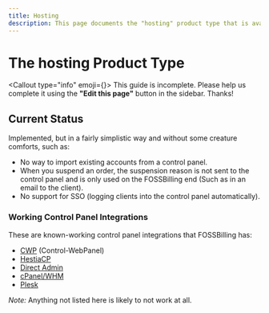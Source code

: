 ```yaml
---
title: Hosting
description: This page documents the "hosting" product type that is available within FOSSBilling.
---
```



# The hosting Product Type
<Callout type="info" emoji={<FontAwesomeIcon icon={faPersonDigging} />}>
    This guide is incomplete. Please help us complete it using the **"Edit this page"** button in the sidebar. Thanks!
</Callout>

## Current Status

Implemented, but in a fairly simplistic way and without some creature comforts, such as:

 - No way to import existing accounts from a control panel.
 - When you suspend an order, the suspension reason is not sent to the control panel and is only used on the FOSSBilling end (Such as in an email to the client).
 - No support for SSO (logging clients into the control panel automatically).

### Working Control Panel Integrations

These are known-working control panel integrations that FOSSBilling has:
 - [CWP](https://control-webpanel.com/) (Control-WebPanel)
 - [HestiaCP](https://hestiacp.com/)
 - [Direct Admin](https://www.directadmin.com/)
 - [cPanel/WHM](https://cpanel.net/)
 - [Plesk](https://www.plesk.com/)

*Note:* Anything not listed here is likely to not work at all.
